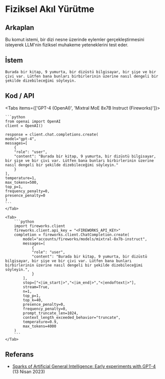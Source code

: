 # Fiziksel Akıl Yürütme


## Arkaplan
Bu komut istemi, bir dizi nesne üzerinde eylemler gerçekleştirmesini isteyerek LLM'nin fiziksel muhakeme yeteneklerini test eder.

## İstem
```
Burada bir kitap, 9 yumurta, bir dizüstü bilgisayar, bir şişe ve bir çivi var. Lütfen bana bunları birbirlerinin üzerine nasıl dengeli bir şekilde dizebileceğimi söyleyin.
```

## Kod / API

<Tabs items={['GPT-4 (OpenAI)', 'Mixtral MoE 8x7B Instruct (Fireworks)']}>
    <Tab>
  
    ```python
    from openai import OpenAI
    client = OpenAI()

    response = client.chat.completions.create(
    model="gpt-4",
    messages=[
        {
        "role": "user",
        "content": "Burada bir kitap, 9 yumurta, bir dizüstü bilgisayar, bir şişe ve bir çivi var. Lütfen bana bunları birbirlerinin üzerine nasıl dengeli bir şekilde dizebileceğimi söyleyin."
        }
    ],
    temperature=1,
    max_tokens=500,
    top_p=1,
    frequency_penalty=0,
    presence_penalty=0
    )
    ```
    </Tab>

    <Tab>
        ```python
        import fireworks.client
        fireworks.client.api_key = "<FIREWORKS_API_KEY>"
        completion = fireworks.client.ChatCompletion.create(
            model="accounts/fireworks/models/mixtral-8x7b-instruct",
            messages=[
                {
                "role": "user",
                "content": "Burada bir kitap, 9 yumurta, bir dizüstü bilgisayar, bir şişe ve bir çivi var. Lütfen bana bunları birbirlerinin üzerine nasıl dengeli bir şekilde dizebileceğimi söyleyin.",
                }
            ],
            stop=["<|im_start|>","<|im_end|>","<|endoftext|>"],
            stream=True,
            n=1,
            top_p=1,
            top_k=40,
            presence_penalty=0,
            frequency_penalty=0,
            prompt_truncate_len=1024,
            context_length_exceeded_behavior="truncate",
            temperature=0.9,
            max_tokens=4000
        )
        ```
    </Tab>


</Tabs>

## Referans
- [Sparks of Artificial General Intelligence: Early experiments with GPT-4](https://arxiv.org/abs/2303.12712) (13 Nisan 2023)